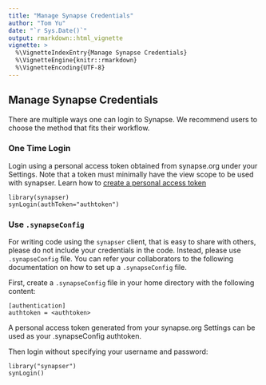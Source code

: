 ```yaml
---
title: "Manage Synapse Credentials"
author: "Tom Yu"
date: "`r Sys.Date()`"
output: rmarkdown::html_vignette
vignette: >
  %\VignetteIndexEntry{Manage Synapse Credentials}
  %\VignetteEngine{knitr::rmarkdown}
  %\VignetteEncoding{UTF-8}
---
```

## Manage Synapse Credentials

There are multiple ways one can login to Synapse. We recommend users to choose the method that fits their workflow.

### One Time Login

Login using a personal access token obtained from synapse.org under your Settings. Note that a token must minimally have the view scope to be used with synapser.  Learn how to [create a personal access token](https://help.synapse.org/docs/Managing-Your-Account.2055405596.html#ManagingYourAccount-PersonalAccessTokens)

```
library(synapser)
synLogin(authToken="authtoken")
```

### Use `.synapseConfig`

For writing code using the `synapser` client, that is easy to share with others, please do not include your credentials in the code. Instead, please use `.synapseConfig` file. You can refer your collaborators to the following documentation on how to set up a `.synapseConfig` file.

First, create a `.synapseConfig` file in your home directory with the following content:
```
[authentication]
authtoken = <authtoken>
```

A personal access token generated from your synapse.org Settings can be used as your .synapseConfig authtoken.

Then login without specifying your username and password:
```
library("synapser")
synLogin()
```

